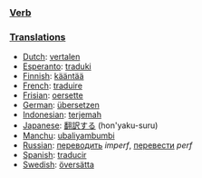 ===[[Verb]]=== 

===[[Translation]]s===
*[[Dutch]]: [[vertalen]]
*[[Esperanto]]: [[traduki]]
*[[Finnish]]: [[kääntää]]
*[[French]]: [[traduire]]
*[[Frisian]]: [[oersette]]
*[[German]]: [[übersetzen]]
*[[Indonesian]]: [[terjemah]]
*[[Japanese]]: [[翻訳する]] (hon'yaku-suru)
*[[Manchu]]: [[ubaliyambumbi]]
*[[Russian]]: [[переводить]] ''imperf'', [[перевести]] ''perf''
*[[Spanish]]: [[traducir]]
*[[Swedish]]: [[översätta]]